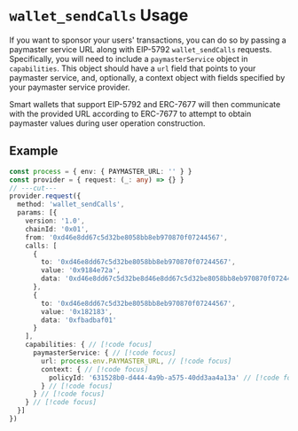 # `wallet_sendCalls` Usage

If you want to sponsor your users' transactions, you can do so by passing a paymaster service URL along with EIP-5792 `wallet_sendCalls` requests. Specifically, you will need to include a `paymasterService` object in `capabilities`. This object should have a `url` field that points to your paymaster service, and, optionally, a context object with fields specified by your paymaster service provider.

Smart wallets that support EIP-5792 and ERC-7677 will then communicate with the provided URL according to ERC-7677 to attempt to obtain paymaster values during user operation construction.

## Example

```ts twoslash
const process = { env: { PAYMASTER_URL: '' } }
const provider = { request: (_: any) => {} }
// ---cut---
provider.request({
  method: 'wallet_sendCalls',
  params: [{
    version: '1.0',
    chainId: '0x01',
    from: '0xd46e8dd67c5d32be8058bb8eb970870f07244567',
    calls: [
      {
        to: '0xd46e8dd67c5d32be8058bb8eb970870f07244567',
        value: '0x9184e72a',
        data: '0xd46e8dd67c5d32be8d46e8dd67c5d32be8058bb8eb970870f072445675058bb8eb970870f072445675'
      },
      {
        to: '0xd46e8dd67c5d32be8058bb8eb970870f07244567',
        value: '0x182183',
        data: '0xfbadbaf01'
      }
    ],
    capabilities: { // [!code focus]
      paymasterService: { // [!code focus]
        url: process.env.PAYMASTER_URL, // [!code focus]
        context: { // [!code focus]
          policyId: '631528b0-d444-4a9b-a575-40dd3aa4a13a' // [!code focus]
        } // [!code focus]
      } // [!code focus]
    } // [!code focus]
  }]
})
```